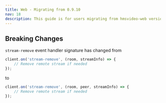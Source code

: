 ```yaml
---
title: Web - Migrating from 0.9.10
nav: 18
description: This guide is for users migrating from hmsvideo-web version 0.9.10
---
```


## Breaking Changes

`stream-remove` event handler signature has changed from

```js
client.on('stream-remove', (room, streamInfo) => {
    // Remove remote stream if needed
});
```

to

```js
client.on('stream-remove', (room, peer, streamInfo) => {
    // Remove remote stream if needed
});
```
